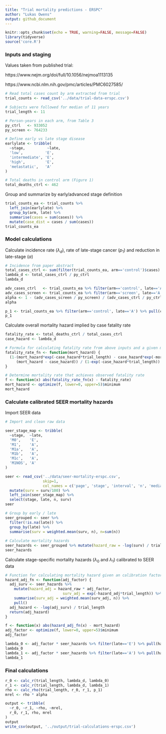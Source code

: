 ```yaml
---
title: "Trial mortality predictions - ERSPC"
author: "Lukas Owens"
output: github_document
---
```


```r
knitr::opts_chunk$set(echo = TRUE, warning=FALSE, message=FALSE)
library(tidyverse)
source('core.R')
```

### Inputs and staging

Values taken from published trial: 

https://www.nejm.org/doi/full/10.1056/nejmoa1113135
  
https://www.ncbi.nlm.nih.gov/pmc/articles/PMC6027585/

```r

# Read total cases count by arm extracted from trial
trial_counts <- read_csv('../data/trial-data-erspc.csv')

# Subjects were followed for median of 11 years
trial_length <- 11

# Person-years in each arm, from Table 3
py_ctrl   <- 933052
py_screen <- 764233 

# Define early vs late stage disease
earlylate <- tribble(
  ~stage,          ~late,
  'low',          'E',
  'intermediate', 'E',
  'high',         'E',
  'metastatic',   'A'
)

# Total deaths in control arm (Figure 1)
total_deaths_ctrl <- 462
```

Group and summarize by early/advanced stage definition
```r
trial_counts_ea <- trial_counts %>% 
  left_join(earlylate) %>%
  group_by(arm, late) %>%
  summarise(cases = sum(cases)) %>%
  mutate(case_dist = cases / sum(cases))
trial_counts_ea
```


### Model calculations
Calculate incidence rate ($\lambda_d$), rate of late-stage cancer ($p_1$) and reduction in late-stage ($\alpha$)
```r
# Incidence from paper abstract
total_cases_ctrl <- sum(filter(trial_counts_ea, arm=='control')$cases)
lambda_d <- total_cases_ctrl / py_ctrl
lambda_d

adv_cases_ctrl   <- trial_counts_ea %>% filter(arm=='control', late=='A') %>% pull(cases)
adv_cases_screen <- trial_counts_ea %>% filter(arm=='screen', late=='A') %>% pull(cases)
alpha <- 1 - (adv_cases_screen / py_screen) / (adv_cases_ctrl / py_ctrl)
alpha

p_1 <- trial_counts_ea %>% filter(arm=='control', late=='A') %>% pull(case_dist)
p_1
```


Calculate overall mortality hazard implied by case fatality rate 
```r
fatality_rate <- total_deaths_ctrl / total_cases_ctrl
case_hazard <- lambda_d

# Formula for calculating fatality rate from above inputs and a given mortality hazard
fatality_rate_fn <- function(mort_hazard) {
  (1-(mort_hazard*exp(-case_hazard*trial_length) - case_hazard*exp(-mort_hazard*trial_length)) / 
     (mort_hazard - case_hazard)) / (1-exp(-case_hazard*trial_length))
}

# Determine mortality rate that achieves observed fatality rate 
f <- function(x) abs(fatality_rate_fn(x) - fatality_rate)
mort_hazard <- optimize(f, lower=0, upper=5)$minimum
mort_hazard
```


### Calculate calibrated SEER mortality hazards
Import SEER data
```r
# Import and clean raw data

seer_stage_map <- tribble(
  ~stage,  ~late,
  'M0',    'E',
  'M1',    'A',
  'M1a',   'A',
  'M1b',   'A',
  'M1c',   'A',
  'M1NOS', 'A'
)

seer <- read_csv('../data/seer-mortality-erspc.csv', 
                 skip=1,
                 col_names = c('page', 'stage', 'interval', 'n', 'median', 'surv', 'se', 'lb', 'ub')) %>%
  mutate(surv = surv/100) %>%
  left_join(seer_stage_map) %>%
  select(stage, late, n, surv)
seer

# Group by early / late
seer_grouped <- seer %>%
  filter(!is.na(late)) %>%
  group_by(late) %>%
  summarise(surv = weighted.mean(surv, n), n=sum(n))
  
# Calculate mortality hazards
seer_hazards <- seer_grouped %>% mutate(hazard_raw = -log(surv) / trial_length )
seer_hazards

```

Calculate stage-specific mortality hazards ($\lambda_0$ and $\lambda_1$) calibrated to SEER data 

```r
# Function for calculating mortality hazard given an calibration factor
hazard_adj_fn <- function(adj_factor) {
  adj_surv <- seer_hazards %>% 
    mutate(hazard_adj = hazard_raw * adj_factor,
                          surv_adj = exp(-hazard_adj*trial_length)) %>%
    summarise(surv_adj = weighted.mean(surv_adj, n)) %>%
    pull()
  adj_hazard <- -log(adj_surv) / trial_length
  return(adj_hazard)
}

f <- function(x) abs(hazard_adj_fn(x) - mort_hazard)
adj_factor <- optimize(f, lower=0, upper=5)$minimum
adj_factor

lambda_0 <- adj_factor * seer_hazards %>% filter(late=='E') %>% pull(hazard_raw)
lambda_0
lambda_1 <- adj_factor * seer_hazards %>% filter(late=='A') %>% pull(hazard_raw)
lambda_1

```



### Final calculations

```r
r_0 <- calc_r(trial_length, lambda_d, lambda_0)
r_1 <- calc_r(trial_length, lambda_d, lambda_1)
rho <- calc_rho(trial_length, r_0, r_1, p_1)
mrel <- rho * alpha

output <- tribble(
  ~r_0, ~r_1, ~rho, ~mrel,
  r_0, r_1, rho, mrel
)
output
write_csv(output, '../output/trial-calculations-erspc.csv')
```


